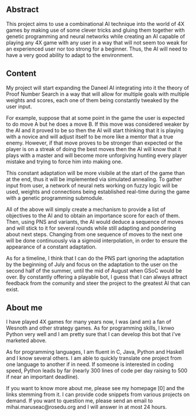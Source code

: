 == Abstract ==

This project aims to use a combinational AI technique into the world of 4X games by making use of some clever tricks and gluing them together with genetic programming and neural networks while creating an AI capable of playing any 4X game with any user in a way that will not seem too weak for an experienced user nor too strong for a beginner. Thus, the AI will need to have a very good ability to adapt to the environment.

== Content ==

My project will start expanding the Daneel AI integrating into it the theory of Proof Number Search in a way that will allow for multiple goals with multiple weights and scores, each one of them being constantly tweaked by the user input.

For example, suppose that at some point in the game the user is expected to do move A but he does a move B. If this move was considered weaker by the AI and it proved to be so then the AI will start thinking that it is playing with a novice and will adjust itself to be more like a mentor that a true enemy. However, if that move proves to be stronger than expected or the player is on a streak of doing the best moves then the AI will know that it plays with a master and will become more unforgiving hunting every player mistake and trying to force him into making one.

This constant adaptation will be more visibile at the start of the game than at the end, thus it will be implemented via simulated annealing. To gather input from user, a network of neural nets working on fuzzy logic will be used, weights and connections being established real-time during the game with a genetic programming submodule.

All of the above will simply create a mechanism to provide a list of objectives to the AI and to obtain an importance score for each of them. Then, using PNS and variants, the AI would deduce a sequence of moves and will stick to it for several rounds while still adapting and pondering about next steps. Changing from one sequence of moves to the next one will be done continuously via a sigmoid interpolation, in order to ensure the appearance of a constant adaptation.

As for a timeline, I think that I can do the PNS part ignoring the adaptation by the beginning of July and focus on the adaptation to the user on the second half of the summer, until the mid of August when GSoC would be over. By constantly offering a playable bot, I guess that I can always attract feedback from the comunity and steer the project to the greatest AI that can exist.

== About me ==

I have played 4X games for many years now, I was (and am) a fan of Wesnoth and other strategy games. As for programming skills, I knwo Python very well and I am pretty sure that I can develop this bot that i've marketed above.

As for programming languages, I am fluent in C, Java, Python and Haskell and I know several others. I am able to quickly translate one project from one language to another if in need. If someone is interested in coding speed, Python leads by far (nearly 300 lines of code per day raising to 500 if near an important deadline).

If you want to know more about me, please see my homepage [0] and the links stemming from it. I can provide code snippets from various projects on demand. If you want to question me, please send an email to mihai.maruseac@rosedu.org and I will answer in at most 24 hours.
